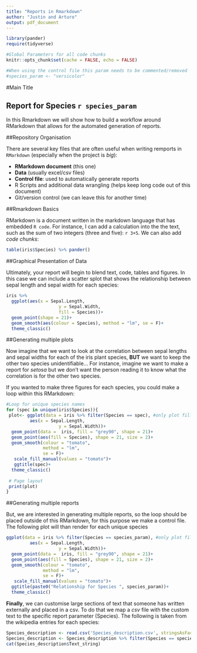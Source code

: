 ```yaml
---
title: "Reports in Rmarkdown"
author: "Justin and Arturo"
output: pdf_document
---
```


```r
library(pander)
require(tidyverse)

#Global Parameters for all code chunks
knitr::opts_chunk$set(cache = FALSE, echo = FALSE)

#When using the control file this param needs to be commented/removed
#species_param <- "versicolor"
```


#Main Title

## Report for Species `r species_param`

In this Rmarkdown we will show how to build a workflow around RMarkdown that allows for the automated generation of reports.

##Repository Organisation  

There are several key files that are often useful when writing remports in `RMarkdown` (especially when the project is _big_):  

+ **RMarkdown document** (this one)  
+ **Data** (usually excel/csv files)  
+ **Control file**: used to automatically generate reports  
+ R Scripts and additional data wrangling (helps keep long code out of this document)  
+ Git/version control (we can leave this for another time)

##Rmarkdown Basics  

RMarkdown is a document written in the markdown language that has embedded `R code`. For instance, I can add a calculation into the the text, such as the sum of two integers (three and five): `r 3+5`. We can also add _code chunks_:  

```r
table(iris$Species) %>% pander()
```

<!-- We can add latex commands through the text section, such as \newpage -->
\newpage

##Graphical Presentation of Data  

Ultimately, your report will begin to blend text, code, tables and figures. In this case we can include a scatter splot that shows the relationship between sepal length and sepal width for each species:    

```r
iris %>% 
  ggplot(aes(x = Sepal.Length, 
                    y = Sepal.Width,
                    fill = Species))+
  geom_point(shape = 21)+
  geom_smooth(aes(colour = Species), method = "lm", se = F)+
  theme_classic()
```
  
\newpage  

##Generating multiple plots  

Now imagine that we want to look at the correlation between sepal lengths and sepal widths for each of the iris plant species, **BUT** we want to keep the other two species unidentifiable... For instance, imagine we want to make a report for _setosa_ but we don't want the person reading it to know what the correlation is for the other two species. 

If you wanted to make three figures for each species, you could make a loop within this RMarkdown: 

```r
#Loop for unique species names
for (spec in unique(iris$Species)){
 plot<- ggplot(data = iris %>% filter(Species == spec), #only plot filled circles for species of interest
         aes(x = Sepal.Length, 
                    y = Sepal.Width))+
  geom_point(data =  iris, fill = "grey90", shape = 21)+
  geom_point(aes(fill = Species), shape = 21, size = 2)+
  geom_smooth(colour = "tomato", 
              method = "lm", 
              se = F)+
   scale_fill_manual(values = "tomato")+
   ggtitle(spec)+
  theme_classic()
 
 # Page layout
 print(plot)
}
```

\newpage  

##Generating multiple reports  

But, we are interested in generating multiple reports, so the loop should be placed outside of this RMarkdown, for this purpose we make a control file. The following plot will than render for each unique species  

```r
ggplot(data = iris %>% filter(Species == species_param), #only plot filled circles for species of interest
         aes(x = Sepal.Length, 
                    y = Sepal.Width))+
  geom_point(data =  iris, fill = "grey90", shape = 21)+
  geom_point(aes(fill = Species), shape = 21, size = 2)+
  geom_smooth(colour = "tomato", 
              method = "lm", 
              se = F)+
   scale_fill_manual(values = "tomato")+
  ggtitle(paste0("Relationship for Species ", species_param))+
  theme_classic()
```
  
  
**Finally**, we can customise large sections of text that someone has written externally and placed in a csv. To do that we map a _csv_ file with the custom text to the specific report parameter (Species). The following is taken from the wikipedia entries for each species:  

```r
Species_description <- read.csv('Species_description.csv', stringsAsFactors = F)
Species_description <- Species_description %>% filter(Species == species_param)
cat(Species_description$Text_string)
```






